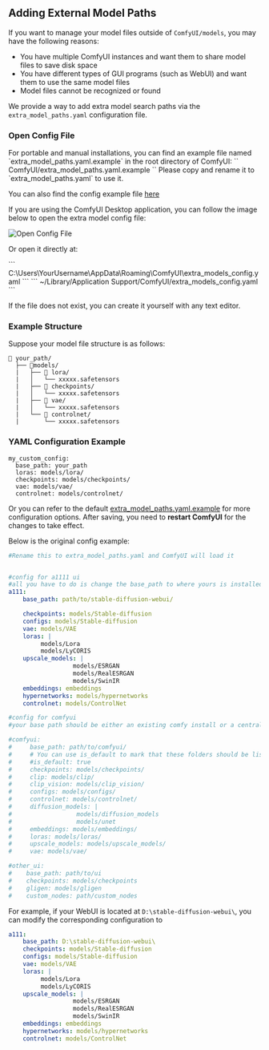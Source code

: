 ## Adding External Model Paths

If you want to manage your model files outside of `ComfyUI/models`, you may have the following reasons:

- You have multiple ComfyUI instances and want them to share model files to save disk space
- You have different types of GUI programs (such as WebUI) and want them to use the same model files
- Model files cannot be recognized or found

We provide a way to add extra model search paths via the `extra_model_paths.yaml` configuration file.

### Open Config File

<Tabs>
  <Tab title="Portable/Manual Install">
  For portable and manual installations, you can find an example file named `extra_model_paths.yaml.example` in the root directory of ComfyUI:
  ``
  ComfyUI/extra_model_paths.yaml.example
  ``
  Please copy and rename it to `extra_model_paths.yaml` to use it.

  You can also find the config example file [here](https://github.com/comfyanonymous/ComfyUI/blob/master/extra_model_paths.yaml.example)
  
  </Tab>
  <Tab title="Desktop Application">
  If you are using the ComfyUI Desktop application, you can follow the image below to open the extra model config file:

  ![Open Config File](/images/desktop/extra_model_paths.jpg)

  Or open it directly at:

  <Tabs>
    <Tab title="Windows">
      ```
      C:\Users\YourUsername\AppData\Roaming\ComfyUI\extra_models_config.yaml
      ```
    </Tab>
    <Tab title="macOS">
      ```
      ~/Library/Application Support/ComfyUI/extra_models_config.yaml
      ```
    </Tab>
  </Tabs>
  </Tab>
</Tabs>

If the file does not exist, you can create it yourself with any text editor.

### Example Structure

Suppose your model file structure is as follows:

```
📁 your_path/
  ├── 📁models/
  |   ├── 📁 lora/
  |   │   └── xxxxx.safetensors
  |   ├── 📁 checkpoints/
  |   │   └── xxxxx.safetensors
  |   ├── 📁 vae/
  |   │   └── xxxxx.safetensors
  |   └── 📁 controlnet/
  |       └── xxxxx.safetensors
```

### YAML Configuration Example

```
my_custom_config:
  base_path: your_path
  loras: models/lora/
  checkpoints: models/checkpoints/
  vae: models/vae/
  controlnet: models/controlnet/
```

Or you can refer to the default [extra_model_paths.yaml.example](https://github.com/comfyanonymous/ComfyUI/blob/master/extra_model_paths.yaml.example) for more configuration options. After saving, you need to **restart ComfyUI** for the changes to take effect.

Below is the original config example:

```yaml
#Rename this to extra_model_paths.yaml and ComfyUI will load it


#config for a1111 ui
#all you have to do is change the base_path to where yours is installed
a111:
    base_path: path/to/stable-diffusion-webui/

    checkpoints: models/Stable-diffusion
    configs: models/Stable-diffusion
    vae: models/VAE
    loras: |
         models/Lora
         models/LyCORIS
    upscale_models: |
                  models/ESRGAN
                  models/RealESRGAN
                  models/SwinIR
    embeddings: embeddings
    hypernetworks: models/hypernetworks
    controlnet: models/ControlNet

#config for comfyui
#your base path should be either an existing comfy install or a central folder where you store all of your models, loras, etc.

#comfyui:
#     base_path: path/to/comfyui/
#     # You can use is_default to mark that these folders should be listed first, and used as the default dirs for eg downloads
#     #is_default: true
#     checkpoints: models/checkpoints/
#     clip: models/clip/
#     clip_vision: models/clip_vision/
#     configs: models/configs/
#     controlnet: models/controlnet/
#     diffusion_models: |
#                  models/diffusion_models
#                  models/unet
#     embeddings: models/embeddings/
#     loras: models/loras/
#     upscale_models: models/upscale_models/
#     vae: models/vae/

#other_ui:
#    base_path: path/to/ui
#    checkpoints: models/checkpoints
#    gligen: models/gligen
#    custom_nodes: path/custom_nodes

```

For example, if your WebUI is located at `D:\stable-diffusion-webui\`, you can modify the corresponding configuration to
```yaml
a111:
    base_path: D:\stable-diffusion-webui\
    checkpoints: models/Stable-diffusion
    configs: models/Stable-diffusion
    vae: models/VAE
    loras: |
         models/Lora
         models/LyCORIS
    upscale_models: |
                  models/ESRGAN
                  models/RealESRGAN
                  models/SwinIR
    embeddings: embeddings
    hypernetworks: models/hypernetworks
    controlnet: models/ControlNet
```
